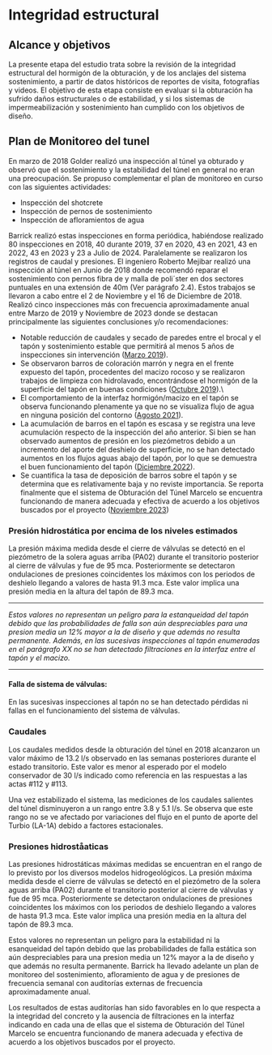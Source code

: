 # Integridad estructural

## Alcance y objetivos

La presente etapa del estudio trata sobre la revisión de la integridad estructural del hormigón de la obturación, y de los anclajes del sistema sostenimiento, a partir de datos históricos de reportes de visita, fotografías y videos. El objetivo de esta etapa consiste en evaluar si la obturación ha sufrido daños estructurales o de estabilidad, y si los sistemas de impermeabilización y sostenimiento han cumplido con los objetivos de diseño.

## Plan de Monitoreo del tunel

En marzo de 2018 Golder realizó una inspección al túnel ya obturado y observó que el sostenimiento y la estabilidad del túnel en general no eran una preocupación. Se propuso complementar el plan de monitoreo en curso con las siguientes actividades:

-   Inspección del shotcrete
-   Inspección de pernos de sostenimiento
-   Inspección de afloramientos de agua

Barrick realizó estas inspecciones en forma periódica, habiéndose realizado 80 inspecciones en 2018, 40 durante 2019, 37 en 2020, 43 en 2021, 43 en 2022, 43 en 2023 y 23 a Julio de 2024. Paralelamente se realizaron los registros de caudal y presiones. El ingeniero Roberto Mejibar realizó una inspección al túnel en Junio de 2018 donde recomendó reparar el sostenimiento con pernos fibra de y malla de poli´ster en dos sectores puntuales en una extensión de 40m (Ver parágrafo 2.4). Estos trabajos se llevaron a cabo entre el 2 de Noviembre y el 16 de Diciembre de 2018. Realizó cinco inspecciones más con frecuencia aproximadamente anual entre Marzo de 2019 y Noviembre de 2023 donde se destacan principalmente las siguientes conclusiones y/o recomendaciones:

-   Notable reducción de caudales y secado de paredes entre el brocal y el tapón y sostenimiento estable que permitirá al menos 5 años de inspecciones sin intervención ([Marzo 2019](refs/20190321 Reporte de Obturacion de Tunel Marcelo.pdf)).\
-   Se observaron barros de coloración marrón y negra en el frente expuesto del tapón, procedentes del macizo rocoso y se realizaron trabajos de limpieza con hidrolavado, encontrándose el hormigón de la superficie del tapón en buenas condiciones ([Octubre 2019](refs/20191022 Reporte_Obturacion_Tunel_Mejibar.pdf)).\\
-   El comportamiento de la interfaz hormigón/macizo en el tapón se observa funcionando plenamente ya que no se visualiza flujo de agua en ninguna posición del contorno ([Agosto 2021](refs/20210805 Inspección Túnel Marcelo Mejibar.pdf)).
-   La acumulación de barros en el tapón es escasa y se registra una leve acumulación respecto de la inspección del año anterior. Si bien se han observado aumentos de presión en los piezómetros debido a un incremento del aporte del deshielo de superficie, no se han detectado aumentos en los flujos aguas abajo del tapón, por lo que se demuestra el buen funcionamiento del tapón ([Diciembre 2022](refs/20221220 Inspección Túnel Marcelo Ing. Mejbar.pdf)).\
-   Se cuantifica la tasa de deposición de barros sobre el tapón y se determina que es relativamente baja y no reviste importancia. Se reporta finalmente que el sistema de Obturación del Túnel Marcelo se encuentra funcionando de manera adecuada y efectiva de acuerdo a los objetivos buscados por el proyecto ([Noviembre 2023](refs/20231127 Inspección Túnel Marcelo Ing Mejibar.pdf))

### Presión hidrostática por encima de los niveles estimados

La presión máxima medida desde el cierre de válvulas se detectó en el piezómetro de la solera aguas arriba (PA02) durante el transitorio posterior al cierre de válvulas y fue de 95 mca. Posteriormente se detectaron ondulaciones de presiones coincidentes los máximos con los periodos de deshielo llegando a valores de hasta 91.3 mca. Este valor implica una presión media en la altura del tapón de 89.3 mca. 



------------------------------------------------------------------------

*Estos valores no representan un peligro para la estanqueidad del tapón debido que las probabilidades de falla son aún despreciables para una presion media un 12% mayor a la de diseño y que además no resulta permanente. Además, en las sucesivas inspecciones al tapón enumeradas en el parágrafo XX no se han detectado filtraciones en la interfaz entre el tapón y el macizo.*

------------------------------------------------------------------------

#### Falla de sistema de válvulas:

En las sucesivas inspecciones al tapón no se han detectado pérdidas ni fallas en el funcionamiento del sistema de válvulas.

### Caudales

Los caudales medidos desde la obturación del túnel en 2018 alcanzaron un valor máximo de 13.2 l/s observado en las semanas posteriores durante el estado transitorio. Este valor es menor al esperado por el modelo conservador de 30 l/s indicado como referencia en las respuestas a las actas #112 y #113.

Una vez estabilizado el sistema, las mediciones de los caudales salientes del túnel disminuyeron a un rango entre 3.8 y 5.1 l/s. Se observa que este rango no se ve afectado por variaciones del flujo en el punto de aporte del Turbio (LA-1A) debido a factores estacionales.

### Presiones hidroståaticas

Las presiones hidrostáticas máximas medidas se encuentran en el rango de lo previsto por los diversos modelos hidrogeológicos. La presión máxima medida desde el cierre de válvulas se detectó en el piezómetro de la solera aguas arriba (PA02) durante el transitorio posterior al cierre de válvulas y fue de 95 mca. Posteriormente se detectaron ondulaciones de presiones coincidentes los máximos con los periodos de deshielo llegando a valores de hasta 91.3 mca. Este valor implica una presión media en la altura del tapón de 89.3 mca.

Estos valores no representan un peligro para la estabilidad ni la esanqueidad del tapón debido que las probabilidades de falla estática son aún despreciables para una presion media un 12% mayor a la de diseño y que además no resulta permanente. Barrick ha llevado adelante un plan de monitoreo del sostenimiento, afloramiento de agua y de presiones de frecuencia semanal con auditorías externas de frecuencia aproximadamente anual.

Los resultados de estas auditorías han sido favorables en lo que respecta a la integridad del concreto y la ausencia de filtraciones en la interfaz indicando en cada una de ellas que el sistema de Obturación del Túnel Marcelo se encuentra funcionando de manera adecuada y efectiva de acuerdo a los objetivos buscados por el proyecto.
